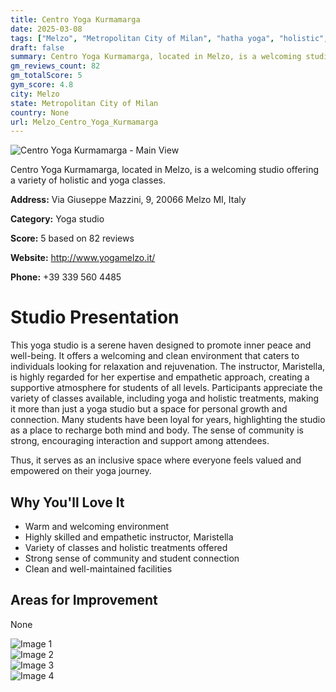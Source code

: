 ```yaml
---
title: Centro Yoga Kurmamarga
date: 2025-03-08
tags: ["Melzo", "Metropolitan City of Milan", "hatha yoga", "holistic", "Reiki", "welcoming", "serene", "Melzo"]  
draft: false
summary: Centro Yoga Kurmamarga, located in Melzo, is a welcoming studio offering a variety of holistic and yoga classes.
gm_reviews_count: 82
gm_totalScore: 5
gym_score: 4.8
city: Melzo
state: Metropolitan City of Milan
country: None
url: Melzo_Centro_Yoga_Kurmamarga
---
```


<div className="aspect-[16/9] relative my-8">
  <img 
    src="https://lh5.googleusercontent.com/p/AF1QipMM_oFXWLIe7BUaLG5UokWRskb1K-Db9L8PTo_t=w1920-h1080-k-no"
    alt="Centro Yoga Kurmamarga - Main View"
    className="object-cover absolute inset-0 w-full h-full rounded-lg"
  />
</div>

Centro Yoga Kurmamarga, located in Melzo, is a welcoming studio offering a variety of holistic and yoga classes.

**Address:** Via Giuseppe Mazzini, 9, 20066 Melzo MI, Italy

**Category:** Yoga studio

**Score:** 5 based on 82 reviews

**Website:** http://www.yogamelzo.it/

**Phone:** +39 339 560 4485

# Studio Presentation

This yoga studio is a serene haven designed to promote inner peace and well-being. It offers a welcoming and clean environment that caters to individuals looking for relaxation and rejuvenation. The instructor, Maristella, is highly regarded for her expertise and empathetic approach, creating a supportive atmosphere for students of all levels. Participants appreciate the variety of classes available, including yoga and holistic treatments, making it more than just a yoga studio but a space for personal growth and connection. Many students have been loyal for years, highlighting the studio as a place to recharge both mind and body. The sense of community is strong, encouraging interaction and support among attendees.

Thus, it serves as an inclusive space where everyone feels valued and empowered on their yoga journey.

## Why You'll Love It

- Warm and welcoming environment
- Highly skilled and empathetic instructor, Maristella
- Variety of classes and holistic treatments offered
- Strong sense of community and student connection
- Clean and well-maintained facilities

## Areas for Improvement

None

<div className="grid grid-cols-1 xl:grid-cols-2 gap-4 my-8">
<div className="aspect-[4/3] relative"><img src="https://lh5.googleusercontent.com/p/AF1QipOvZvnNW1BsoG3fUpQW2he56nI9R_aJItjHgUv5=w1920-h1080-k-no" alt="Image 1" className="object-cover absolute inset-0 w-full h-full rounded-lg" /></div>
<div className="aspect-[4/3] relative"><img src="https://lh5.googleusercontent.com/p/AF1QipOUCOIseLthwt7vtXiyw7VxJLX39d_ttefwgwYI=w1920-h1080-k-no" alt="Image 2" className="object-cover absolute inset-0 w-full h-full rounded-lg" /></div>
<div className="aspect-[4/3] relative"><img src="https://lh5.googleusercontent.com/p/AF1QipN6myLqf6-enj9G1giHZmpyCfB43-cphJCKr4Wl=w1920-h1080-k-no" alt="Image 3" className="object-cover absolute inset-0 w-full h-full rounded-lg" /></div>
<div className="aspect-[4/3] relative"><img src="https://lh5.googleusercontent.com/p/AF1QipPmiQhHpCrchwRS_8M93No_j6Rrt7DjWQNvU4oc=w1920-h1080-k-no" alt="Image 4" className="object-cover absolute inset-0 w-full h-full rounded-lg" /></div>
</div>